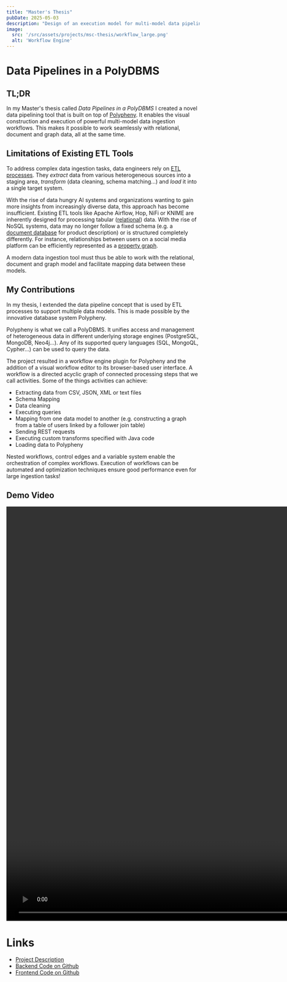 ```yaml
---
title: "Master's Thesis"
pubDate: 2025-05-03
description: "Design of an execution model for multi-model data pipelines and its implementation as an ETL workflow engine for Polypheny."
image:
  src: '/src/assets/projects/msc-thesis/workflow_large.png'
  alt: 'Workflow Engine'
---
```


# Data Pipelines in a PolyDBMS

## TL;DR
In my Master's thesis called _Data Pipelines in a PolyDBMS_ I created a novel data pipelining tool that is built on top of [Polypheny](https://polypheny.com/).
It enables the visual construction and execution of powerful multi-model data ingestion workflows.
This makes it possible to work seamlessly with relational, document and graph data, all at the same time.



## Limitations of Existing ETL Tools
To address complex data ingestion tasks, data engineers rely on [ETL processes](https://en.wikipedia.org/wiki/Extract,_transform,_load).
They _extract_ data from various heterogeneous sources into a staging area, _transform_ (data cleaning, schema matching...) and _load_ it into a single target system.

With the rise of data hungry AI systems and organizations wanting to gain more insights from increasingly diverse data, this approach has become insufficient.
Existing ETL tools like Apache Airflow, Hop, NiFi or KNIME are inherently designed for processing tabular ([relational](https://en.wikipedia.org/wiki/Relational_model)) data.
With the rise of NoSQL systems, data may no longer follow a fixed schema (e.g. a [document database](https://en.wikipedia.org/wiki/Document-oriented_database) for product description) or is structured completely differently.
For instance, relationships between users on a social media platform can be efficiently represented as a [property graph](https://en.wikipedia.org/wiki/Property_graph).

A modern data ingestion tool must thus be able to work with the relational, document and graph model and facilitate mapping data between these models.

## My Contributions

In my thesis, I extended the data pipeline concept that is used by ETL processes to support multiple data models.
This is made possible by the innovative database system Polypheny.

<Aside variant="info">
    Polypheny is what we call a PolyDBMS.
    It unifies access and management of heterogeneous data in different underlying storage engines (PostgreSQL, MongoDB, Neo4j...).
    Any of its supported query languages (SQL, MongoQL, Cypher...) can be used to query the data.
</Aside>

The project resulted in a workflow engine plugin for Polypheny and the addition of a visual workflow editor to its browser-based user interface.
A workflow is a directed acyclic graph of connected processing steps that we call activities. Some of the things activities can achieve:

- Extracting data from CSV, JSON, XML or text files
- Schema Mapping
- Data cleaning
- Executing queries
- Mapping from one data model to another (e.g. constructing a graph from a table of users linked by a follower join table)
- Sending REST requests
- Executing custom transforms specified with Java code
- Loading data to Polypheny

Nested workflows, control edges and a variable system enable the orchestration of complex workflows.
Execution of workflows can be automated and optimization techniques ensure good performance even for large ingestion tasks!


## Demo Video

<video width="1920" height="1080" controls controlsList="nodownload" oncontextmenu="return false;">
    <source src="/projects/msc-thesis/demo.mp4#t=2.5" type="video/mp4"> </source>
    Your browser does not support video playback.
</video>

# Links

- [Project Description](https://dbis.dmi.unibas.ch/teaching/studentprojects/data-pipelines-in-a-polydbms/)
- [Backend Code on Github](https://github.com/polypheny/Polypheny-DB)
- [Frontend Code on Github](https://github.com/polypheny/Polypheny-UI)